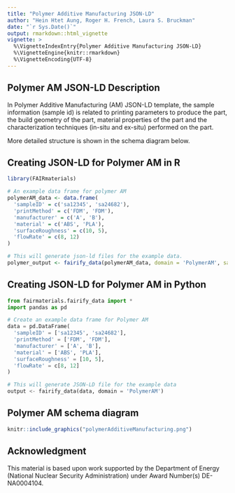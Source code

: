 ```yaml
---
title: "Polymer Additive Manufacturing JSON-LD"
author: "Hein Htet Aung, Roger H. French, Laura S. Bruckman"
date: "`r Sys.Date()`"
output: rmarkdown::html_vignette
vignette: >
  %\VignetteIndexEntry{Polymer Additive Manufacturing JSON-LD}
  %\VignetteEngine{knitr::rmarkdown}
  %\VignetteEncoding{UTF-8}
---
```


Polymer AM JSON-LD Description
-----------------------------------
In Polymer Additive Manufacturing (AM) JSON-LD template, the sample information (sample id) is related to printing parameters to produce the part, the build geometry of the part, material properties of the part and the characterization techniques (in-situ and ex-situ) performed on the part. 

More detailed structure is shown in the schema diagram below.

Creating JSON-LD for Polymer AM  in R
------------------------------------------
```r
library(FAIRmaterials)

# An example data frame for polymer AM
polymerAM_data <- data.frame(
  'sampleID' = c('sa12345', 'sa24682'),
  'printMethod' = c('FDM', 'FDM'),
  'manufacturer' = c('A', 'B'),
  'material' = c('ABS', 'PLA'),
  'surfaceRoughness' = c(10, 5),
  'flowRate' = c(8, 12)
)

# This will generate json-ld files for the example data.
polymer_output <- fairify_data(polymerAM_data, domain = 'PolymerAM', saveLocal = TRUE)
```

Creating JSON-LD for Polymer AM  in Python
------------------------------------------

```python
from fairmaterials.fairify_data import *
import pandas as pd

# Create an example data frame for Polymer AM
data = pd.DataFrame(
  'sampleID' = ['sa12345', 'sa24682'],
  'printMethod' = ['FDM', 'FDM'],
  'manufacturer' = ['A', 'B'],
  'material' = ['ABS', 'PLA'],
  'surfaceRoughness' = [10, 5],
  'flowRate' = c[8, 12]
)

# This will generate JSON-LD file for the example data
output <- fairify_data(data, domain = 'PolymerAM')
```


Polymer AM schema diagram
--------------------------

```r
knitr::include_graphics("polymerAdditiveManufacturing.png")
```

Acknowledgment
--------------------------
This material is based upon work supported by the Department of Energy (National Nuclear Security Administration) under Award Number(s) DE-NA0004104.

